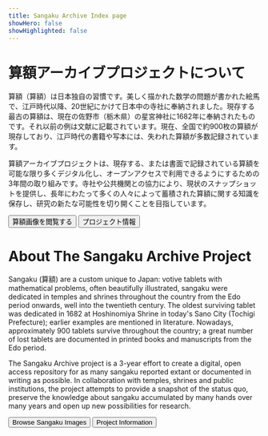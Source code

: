 ```yaml
---
title: Sangaku Archive Index page
showHero: false
showHighlighted: false
---
```



# 算額アーカイブプロジェクトについて
 
算額（算額）は日本独自の習慣です。美しく描かれた数学の問題が書かれた絵馬で、江戸時代以降、20世紀にかけて日本中の寺社に奉納されました。現存する最古の算額は、現在の佐野市（栃木県）の星宮神社に1682年に奉納されたものです。それ以前の例は文献に記載されています。現在、全国で約900枚の算額が現存しており、江戸時代の書籍や写本には、失われた算額が多数記録されています。
 
算額アーカイブプロジェクトは、現存する、または書面で記録されている算額を可能な限り多くデジタル化し、オープンアクセスで利用できるようにするための3年間の取り組みです。寺社や公共機関との協力により、現状のスナップショットを提供し、長年にわたって多くの人々によって蓄積された算額に関する知識を保存し、研究の新たな可能性を切り開くことを目指しています。
 
<ButtonWrapper>
<Button href="/search">算額画像を閲覧する</Button>
<Button href="/search">プロジェクト情報</Button>
</ButtonWrapper>

# About The Sangaku Archive Project

Sangaku (算額) are a custom unique to Japan: votive tablets with mathematical problems, often beautifully illustrated, sangaku were dedicated in temples and shrines throughout the country from the Edo period onwards, well into the twentieth century. The oldest surviving tablet was dedicated in 1682 at Hoshinomiya Shrine in today's Sano City (Tochigi Prefecture); earlier examples are mentioned in literature. Nowadays, approximately 900  tablets survive throughout the country; a great number of lost tablets are documented in printed books and manuscripts from the Edo period.

  The Sangaku Archive project is a 3-year effort to create a digital, open access repository for as many sangaku reported extant or documented in writing as possible. In collaboration with temples, shrines and public institutions, the project attempts to provide a snapshot of the status quo, preserve the knowledge about sangaku accumulated by many hands over many years and open up new possibilities for research.



<ButtonWrapper>
  <Button href="/search">Browse Sangaku Images</Button>
  <Button href="/search">Project Information</Button>
</ButtonWrapper>

